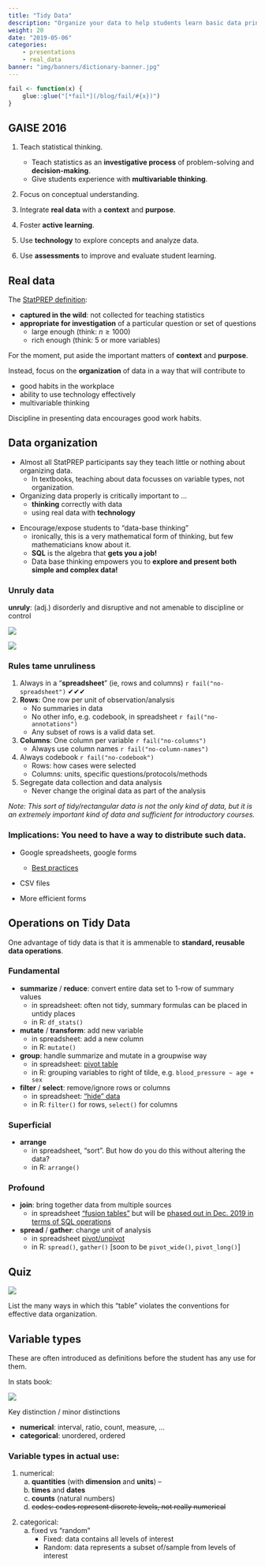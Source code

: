 ```yaml
---
title: "Tidy Data"
description: "Organize your data to help students learn basic data principles."
weight: 20
date: "2019-05-06"
categories:
    - presentations
    - real_data
banner: "img/banners/dictionary-banner.jpg"
---
```


```r
fail <- function(x) {
    glue::glue("[*fail*](/blog/fail/#{x})")
}
```

## GAISE 2016

1. Teach statistical thinking.
    * Teach statistics as an **investigative process** of problem-solving and 
    **decision-making**.
    * Give students experience with **multivariable thinking**.
    
2. Focus on conceptual understanding.

3. Integrate **real data** with a **context** and **purpose**.

4. Foster **active learning**.

5. Use **technology** to explore concepts and analyze data.

6. Use **assessments** to improve and evaluate student learning.

## Real data

The [StatPREP definition](http://statprep.org/wp-content/uploads/2019/02/Spring-Newsletter-02.11.19.pdf):

* **captured in the wild**: not collected for teaching statistics
* **appropriate for investigation** of a particular question or set of questions
    * large enough (think: $n \ge 1000$)
    * rich enough (think: 5 or more variables)

For the moment, put aside the important matters of **context** and **purpose**.

Instead, focus on  the **organization** of data in a way that will contribute to 

* good habits in the workplace
* ability to use technology effectively
* multivariable thinking

Discipline in presenting data encourages good work habits.

## Data organization

* Almost all StatPREP participants say they teach little or nothing 
about organizing data.
    - In textbooks, teaching about data focusses on variable types, 
    not organization. 
* Organizing data properly is critically important to ...
    - **thinking** correctly with data
    - using real data with **technology**
    
<!-- - providing modern views of data -->
<!-- - structuring data collection effectively -->
* Encourage/expose students to "data-base thinking"
    - ironically, this is a very mathematical form of thinking, 
    but few mathematicians know about it. 
    * **SQL** is the algebra that **gets you a job!** 
<!-- Or, for people who don't like a "vocational" emphasis:  -->
    * Data base thinking empowers you to **explore and present both simple and complex data!**
 
### Unruly data
 
**unruly**: (adj.) disorderly and disruptive and not amenable to discipline or control

![](/img/data-images/no-columns.png)

![](/img/data-images/missing-data.png)

### Rules tame unruliness 

1. Always in a "**spreadsheet**" (ie, rows and columns) `r fail("no-spreadsheet")` ✔︎✔︎✔︎
2. **Rows**: One row per unit of observation/analysis
    - No summaries in data︎
    - No other info, e.g. codebook, in spreadsheet `r fail("no-annotations")`
    - Any subset of rows is a valid data set.
3. **Columns**: One column per variable `r fail("no-columns")` 
    - Always use column names `r fail("no-column-names")` 
4. Always codebook `r fail("no-codebook")`
    - Rows: how cases were selected
    - Columns: units, specific questions/protocols/methods
5. Segregate data collection and data analysis 
    - Never change the original data as part of the analysis
    
*Note: This sort of tidy/rectangular data is not the only kind of data, but it is an extremely important kind of data and sufficient for introductory courses.*

### Implications: You need to have a way to distribute such data.

- Google spreadsheets, google forms
    - [Best practices](https://www.benlcollins.com/spreadsheets/data-best-practices/)

- CSV files

- More efficient forms

## Operations on Tidy Data

One advantage of tidy data is that it is ammenable to 
**standard, reusable data operations**.

### Fundamental

- **summarize** / **reduce**: convert entire data set to 1-row of summary values
    - in spreadsheet: often not tidy, summary formulas can be placed in untidy places
    - in R: `df_stats()`
- **mutate** / **transform**: add new variable
    - in spreadsheet: add a new column
    - in R: `mutate()`
- **group**: handle summarize and mutate in a groupwise way
    - in spreadsheet: [pivot table](https://support.google.com/docs/answer/1272900)
    - in R: grouping variables to right of tilde, e.g. `blood_pressure ~ age + sex` 
- **filter** / **select**: remove/ignore rows or columns
    - in spreadsheet: ["hide" data](https://support.google.com/docs/answer/3540681)
    - in R: `filter()` for rows, `select()` for columns

### Superficial

- **arrange**
    - in spreadsheet, "sort". But how do you do this without altering the data?
    - in R: `arrange()`

### Profound

- **join**: bring together data from multiple sources
    - in spreadsheet ["fusion tables"](https://support.google.com/fusiontables/answer/171254?hl=en) but will be [phased out in Dec. 2019 in terms of SQL operations](https://support.google.com/fusiontables/answer/9185417)
- **spread** / **gather**: change unit of analysis
    - in spreadsheet [pivot/unpivot](https://eagereyes.org/basics/spreadsheet-thinking-vs-database-thinking) 
    - in R: `spread()`, `gather()` [soon to be `pivot_wide()`, `pivot_long()`]
    
## Quiz

![](/img/data-images/many-problems.png)

List the many ways in which this "table" violates the conventions for effective data organization.

## Variable types

These are often introduced as definitions before the student has any use for them. 

In stats book: 

![](/img/data-images/variable-types.jpg)

Key distinction / minor distinctions

- **numerical**: interval, ratio, count, measure,  ...
- **categorical**: unordered, ordered
    

### Variable types in actual use:

1. numerical: 
    a. **quantities** (with **dimension** and **units**) --
    a. **times** and **dates**
    a. **counts** (natural numbers)
    a. ~~codes: codes represent discrete levels, not really numerical~~
    
<!-- it's worthwhile to be able to distinquish these special types -->
<!--     i. arbitrary origin (e.g. °F or °C) vs meaningful origin independent  -->
<!--     of the units, e.g.  counts, growth rates -->
<!--             - in graphics, make sure zero is on the axis! -->

2. categorical: 
    a. fixed vs "random" 
        * Fixed: data contains all levels of interest
        * Random: data represents a subset of/sample from levels of interest

<!-- ### Operations on variables -->

<!-- Some operations only make sense for certain types of variables -->

<!-- - sum / mean -->
<!--     - helps distinguish numerical codes from true numerical variables -->
<!--     - is sum meaningful? e.g. miles per gallon versus gallons per mile -->

<!-- ### Transformation variables -->

<!-- - ratio (only with natural origin): but how often are we doing ratio transformations in stats class? -->
<!-- - difference () -->
<!-- - sqrt, log, ... (only with natural origin) -->


